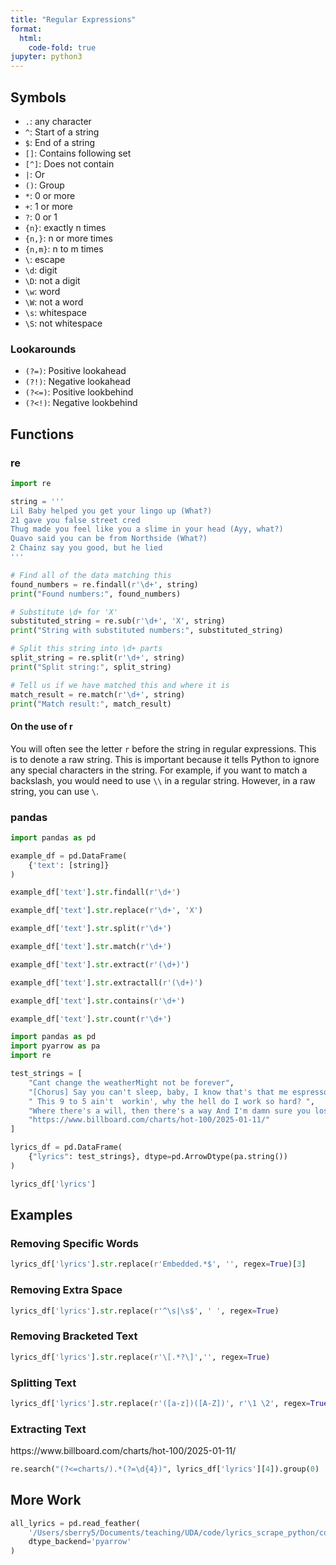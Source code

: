 ```yaml
---
title: "Regular Expressions"
format:
  html:
    code-fold: true
jupyter: python3
---
```


## Symbols

- `.`: any character
- `^`: Start of a string
- `$`: End of a string
- `[]`: Contains following set
- `[^]`: Does not contain
- `|`: Or
- `()`: Group
- `*`: 0 or more 
- `+`: 1 or more
- `?`: 0 or 1
- `{n}`: exactly n times
- `{n,}`: n or more times
- `{n,m}`: n to m times
- `\`: escape
- `\d`: digit
- `\D`: not a digit
- `\w`: word
- `\W`: not a word
- `\s`: whitespace
- `\S`: not whitespace

### Lookarounds

- `(?=)`: Positive lookahead
- `(?!)`: Negative lookahead
- `(?<=)`: Positive lookbehind
- `(?<!)`: Negative lookbehind


## Functions

### re

```python
import re

string = '''
Lil Baby helped you get your lingo up (What?)
21 gave you false street cred
Thug made you feel like you a slime in your head (Ayy, what?)
Quavo said you can be from Northside (What?)
2 Chainz say you good, but he lied
'''

# Find all of the data matching this
found_numbers = re.findall(r'\d+', string)
print("Found numbers:", found_numbers)

# Substitute \d+ for 'X'
substituted_string = re.sub(r'\d+', 'X', string)
print("String with substituted numbers:", substituted_string)

# Split this string into \d+ parts
split_string = re.split(r'\d+', string)
print("Split string:", split_string)

# Tell us if we have matched this and where it is
match_result = re.match(r'\d+', string)
print("Match result:", match_result)
```

#### On the use of r

You will often see the letter `r` before the string in regular expressions. This is to denote a raw string. This is important because it tells Python to ignore any special characters in the string. For example, if you want to match a backslash, you would need to use `\\` in a regular string. However, in a raw string, you can use `\`. 

### pandas

```python
import pandas as pd

example_df = pd.DataFrame(
    {'text': [string]}
)

example_df['text'].str.findall(r'\d+')

example_df['text'].str.replace(r'\d+', 'X')

example_df['text'].str.split(r'\d+')

example_df['text'].str.match(r'\d+')

example_df['text'].str.extract(r'(\d+)')

example_df['text'].str.extractall(r'(\d+)')

example_df['text'].str.contains(r'\d+')

example_df['text'].str.count(r'\d+')
```


```python
import pandas as pd
import pyarrow as pa
import re
```

```python
test_strings = [
    "Cant change the weatherMight not be forever",
    "[Chorus] Say you can't sleep, baby, I know that's that me espresso [verse 1]",
    " This 9 to 5 ain't  workin', why the hell do I work so hard? ",
    "Where there's a will, then there's a way And I'm damn sure you lost it Embedded lyrics here", 
    "https://www.billboard.com/charts/hot-100/2025-01-11/"
]
```

```python
lyrics_df = pd.DataFrame(
    {"lyrics": test_strings}, dtype=pd.ArrowDtype(pa.string()) 
)

lyrics_df['lyrics']
```

## Examples

### Removing Specific Words

```python
lyrics_df['lyrics'].str.replace(r'Embedded.*$', '', regex=True)[3]
```

### Removing Extra Space

```python
lyrics_df['lyrics'].str.replace(r'^\s|\s$', ' ', regex=True)
```

### Removing Bracketed Text

```python
lyrics_df['lyrics'].str.replace(r'\[.*?\]','', regex=True)

```

### Splitting Text

```python
lyrics_df['lyrics'].str.replace(r'([a-z])([A-Z])', r'\1 \2', regex=True)
```

### Extracting Text
https://www.billboard.com/charts/hot-100/2025-01-11/
```python
re.search("(?<=charts/).*(?=\d{4})", lyrics_df['lyrics'][4]).group(0)
```

## More Work

```python
all_lyrics = pd.read_feather(
    '/Users/sberry5/Documents/teaching/UDA/code/lyrics_scrape_python/complete_lyrics_2025.feather', 
    dtype_backend='pyarrow'
)
```